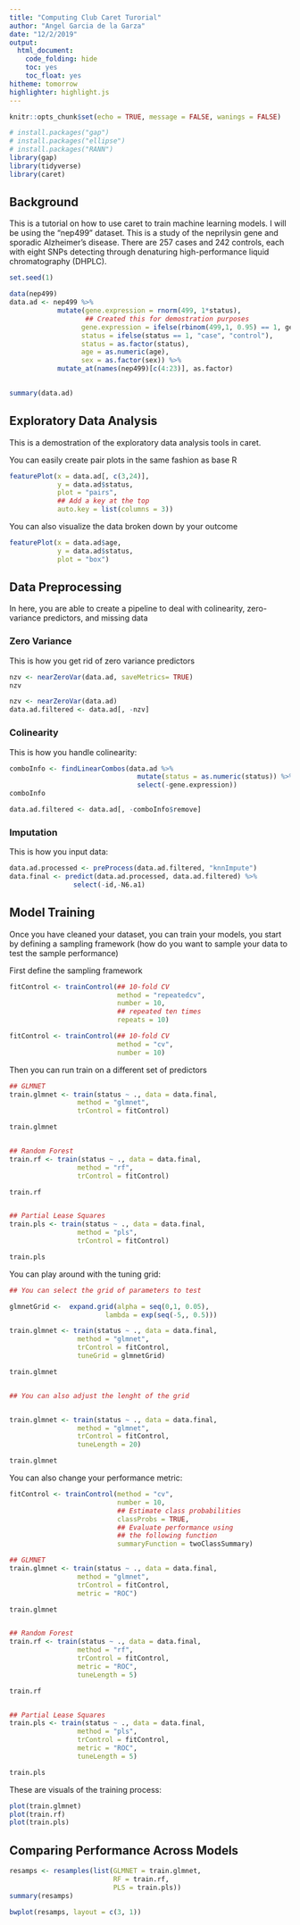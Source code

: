 ```yaml
---
title: "Computing Club Caret Turorial"
author: "Angel Garcia de la Garza"
date: "12/2/2019"
output:
  html_document:
    code_folding: hide
    toc: yes
    toc_float: yes
hitheme: tomorrow
highlighter: highlight.js
---
```


```r
knitr::opts_chunk$set(echo = TRUE, message = FALSE, wanings = FALSE)

# install.packages("gap")
# install.packages("ellipse")
# install.packages("RANN")
library(gap)
library(tidyverse)
library(caret)

```

## Background

This is a tutorial on how to use caret to train machine learning models. I will be using the "nep499" dataset. This is a study of the neprilysin gene and sporadic Alzheimer's disease. There are 257 cases and 242 controls, each with eight SNPs detecting through denaturing high-performance liquid chromatography (DHPLC).

```r

set.seed(1)

data(nep499)
data.ad <- nep499 %>%
            mutate(gene.expression = rnorm(499, 1*status), 
                   ## Created this for demostration purposes
                  gene.expression = ifelse(rbinom(499,1, 0.95) == 1, gene.expression, NA),
                  status = ifelse(status == 1, "case", "control"),
                  status = as.factor(status),
                  age = as.numeric(age),
                  sex = as.factor(sex)) %>%
            mutate_at(names(nep499)[c(4:23)], as.factor)
           

summary(data.ad)

```

## Exploratory Data Analysis

This is a demostration of the exploratory data analysis tools in caret.

You can easily create pair plots in the same fashion as base R

```r

featurePlot(x = data.ad[, c(3,24)], 
            y = data.ad$status, 
            plot = "pairs",
            ## Add a key at the top
            auto.key = list(columns = 3))


```

You can also visualize the data broken down by your outcome

```r

featurePlot(x = data.ad$age, 
            y = data.ad$status,
            plot = "box")

```


## Data Preprocessing

In here, you are able to create a pipeline to deal with colinearity, zero-variance predictors, and missing data


### Zero Variance

This is how you get rid of zero variance predictors

```r

nzv <- nearZeroVar(data.ad, saveMetrics= TRUE)
nzv

nzv <- nearZeroVar(data.ad)
data.ad.filtered <- data.ad[, -nzv]

```


### Colinearity

This is how you handle colinearity:

```r


comboInfo <- findLinearCombos(data.ad %>%
                                mutate(status = as.numeric(status)) %>%
                                select(-gene.expression))
comboInfo

data.ad.filtered <- data.ad[, -comboInfo$remove]


```


### Imputation

This is how you input data:

```r

data.ad.processed <- preProcess(data.ad.filtered, "knnImpute")
data.final <- predict(data.ad.processed, data.ad.filtered) %>%
                select(-id,-N6.a1)

```


## Model Training

Once you have cleaned your dataset, you can train your models, you start by defining a sampling framework (how do you want to sample your data to test the sample performance)

First define the sampling framework


```r

fitControl <- trainControl(## 10-fold CV
                           method = "repeatedcv",
                           number = 10,
                           ## repeated ten times
                           repeats = 10)

fitControl <- trainControl(## 10-fold CV
                           method = "cv",
                           number = 10)

```

Then you can run train on a different set of predictors

```r


## GLMNET
train.glmnet <- train(status ~ ., data = data.final, 
                 method = "glmnet", 
                 trControl = fitControl)

train.glmnet


## Random Forest
train.rf <- train(status ~ ., data = data.final, 
                 method = "rf", 
                 trControl = fitControl)

train.rf


## Partial Lease Squares
train.pls <- train(status ~ ., data = data.final, 
                 method = "pls", 
                 trControl = fitControl)

train.pls


```

You can play around with the tuning grid:

```r

## You can select the grid of parameters to test

glmnetGrid <-  expand.grid(alpha = seq(0,1, 0.05),
                        lambda = exp(seq(-5,, 0.5)))

train.glmnet <- train(status ~ ., data = data.final, 
                 method = "glmnet", 
                 trControl = fitControl,
                 tuneGrid = glmnetGrid)

train.glmnet


## You can also adjust the lenght of the grid 


train.glmnet <- train(status ~ ., data = data.final, 
                 method = "glmnet", 
                 trControl = fitControl,
                 tuneLength = 20)

train.glmnet

```


You can also change your performance metric:


```r

fitControl <- trainControl(method = "cv",
                           number = 10,
                           ## Estimate class probabilities
                           classProbs = TRUE,
                           ## Evaluate performance using 
                           ## the following function
                           summaryFunction = twoClassSummary)

```


```r


## GLMNET
train.glmnet <- train(status ~ ., data = data.final, 
                 method = "glmnet", 
                 trControl = fitControl,
                 metric = "ROC")

train.glmnet


## Random Forest
train.rf <- train(status ~ ., data = data.final, 
                 method = "rf", 
                 trControl = fitControl,
                 metric = "ROC",
                 tuneLength = 5)

train.rf


## Partial Lease Squares
train.pls <- train(status ~ ., data = data.final, 
                 method = "pls", 
                 trControl = fitControl,
                 metric = "ROC",
                 tuneLength = 5)

train.pls


```

These are visuals of the training process:

```r

plot(train.glmnet)  
plot(train.rf)
plot(train.pls)

```


## Comparing Performance Across Models

```r

resamps <- resamples(list(GLMNET = train.glmnet,
                          RF = train.rf,
                          PLS = train.pls))
summary(resamps)

```


```r

bwplot(resamps, layout = c(3, 1))

```

